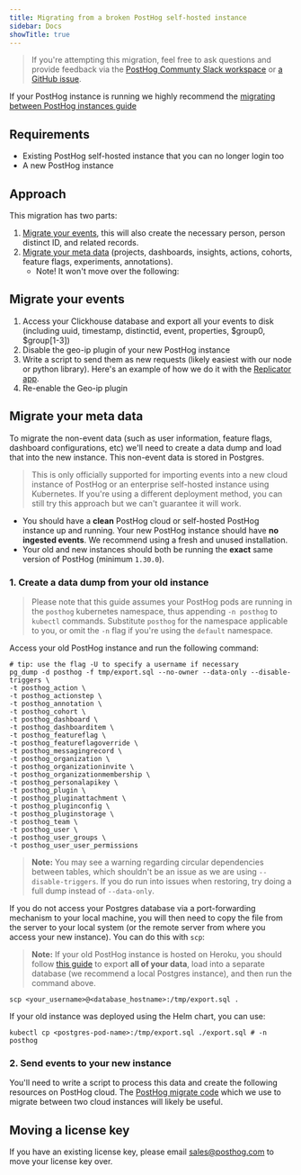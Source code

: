 ```yaml
---
title: Migrating from a broken PostHog self-hosted instance
sidebar: Docs
showTitle: true
---
```


> If you're attempting this migration, feel free to ask questions and provide feedback via the [PostHog Communty Slack workspace](/slack) or [a GitHub issue](https://github.com/PostHog/posthog.com/issues).

If your PostHog instance is running we highly recommend the [migrating between PostHog instances guide](/docs/migrate/migrate-between-posthog-instances)

## Requirements

- Existing PostHog self-hosted instance that you can no longer login too
- A new PostHog instance

## Approach

This migration has two parts:
1. [Migrate your events](#migrate-your-events), this will also create the necessary person, person distinct ID, and related records.
2. [Migrate your meta data](#migrate-your-meta-data) (projects, dashboards, insights, actions, cohorts, feature flags, experiments, annotations).
   - Note! It won't move over the following:

## Migrate your events

1. Access your Clickhouse database and export all your events to disk (including uuid, timestamp, distinctid, event, properties, $group0, $group[1-3])
2. Disable the geo-ip plugin of your new PostHog instance
3. Write a script to send them as new requests (likely easiest with our node or python library). Here's an example of how we do it with the [Replicator app](https://github.com/PostHog/posthog-plugin-replicator/blob/main/index.ts).
4. Re-enable the Geo-ip plugin

## Migrate your meta data

To migrate the non-event data (such as user information, feature flags, dashboard configurations, etc) we'll need to create a data dump and load that into the new instance. This non-event data is stored in Postgres.

> This is only officially supported for importing events into a new cloud instance of PostHog or an enterprise self-hosted instance using Kubernetes. If you're using a different deployment method, you can still try this approach but we can't guarantee it will work.

- You should have a **clean** PostHog cloud or self-hosted PostHog instance up and running. Your new PostHog instance should have **no ingested events**. We recommend using a fresh and unused installation.
- Your old and new instances should both be running the **exact** same version of PostHog (minimum `1.30.0`).

### 1. Create a data dump from your old instance

> Please note that this guide assumes your PostHog pods are running in the `posthog` kubernetes namespace, thus appending `-n posthog` to `kubectl` commands. Substitute `posthog` for the namespace applicable to you, or omit the `-n` flag if you're using the `default` namespace.

Access your old PostHog instance and run the following command:

```shell
# tip: use the flag -U to specify a username if necessary
pg_dump -d posthog -f tmp/export.sql --no-owner --data-only --disable-triggers \
-t posthog_action \
-t posthog_actionstep \
-t posthog_annotation \
-t posthog_cohort \
-t posthog_dashboard \
-t posthog_dashboarditem \
-t posthog_featureflag \
-t posthog_featureflagoverride \
-t posthog_messagingrecord \
-t posthog_organization \
-t posthog_organizationinvite \
-t posthog_organizationmembership \
-t posthog_personalapikey \
-t posthog_plugin \
-t posthog_pluginattachment \
-t posthog_pluginconfig \
-t posthog_pluginstorage \
-t posthog_team \
-t posthog_user \
-t posthog_user_groups \
-t posthog_user_user_permissions
```

> **Note:** You may see a warning regarding circular dependencies between tables, which shouldn't be an issue as we are using `--disable-triggers`. If you do run into issues when restoring, try doing a full dump instead of `--data-only`.

If you do not access your Postgres database via a port-forwarding mechanism to your local machine, you will then need to copy the file from the server to your local system (or the remote server from where you access your new instance). You can do this with `scp`:

> **Note:** If your old PostHog instance is hosted on Heroku, you should follow [this guide](https://devcenter.heroku.com/articles/heroku-postgres-import-export) to export **all of your data**, load into a separate database (we recommend a local Postgres instance), and then run the command above.

```shell
scp <your_username>@<database_hostname>:/tmp/export.sql .
```

If your old instance was deployed using the Helm chart, you can use:

```shell
kubectl cp <postgres-pod-name>:/tmp/export.sql ./export.sql # -n posthog
```

### 2. Send events to your new instance

You'll need to write a script to process this data and create the following resources on PostHog cloud. The [PostHog migrate code](https://github.com/PostHog/posthog-migrate-meta/blob/main/index.ts) which we use to migrate between two cloud instances will likely be useful.

## Moving a license key

If you have an existing license key, please email [sales@posthog.com](mailto:sales@posthog.com) to move your license key over.
